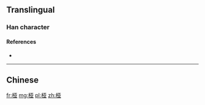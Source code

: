 {{also|椏}}
==Translingual==
{{Han simplified forms|椏|𬂲|桠|ex=y}}

===Han character===
{{Han char|rn=75|rad=木|as=06|sn=10|four=|canj=DMTC|ids=⿰木亚}}

====References====
* {{Han ref|kx=0526.211|hdz=21195.041|uh=6860|ud=26720}}

----

==Chinese==
{{zh-see|椏}}

[[fr:桠]]
[[mg:桠]]
[[pl:桠]]
[[zh:桠]]